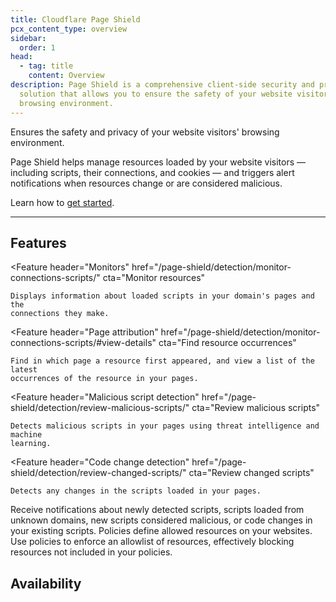 ```yaml
---
title: Cloudflare Page Shield
pcx_content_type: overview
sidebar:
  order: 1
head:
  - tag: title
    content: Overview
description: Page Shield is a comprehensive client-side security and privacy
  solution that allows you to ensure the safety of your website visitors'
  browsing environment.
---
```



<Description>

Ensures the safety and privacy of your website visitors' browsing environment.

</Description>

<Plan type="all" />

Page Shield helps manage resources loaded by your website visitors — including scripts, their connections, and cookies — and triggers alert notifications when resources change or are considered malicious.

Learn how to [get started](/page-shield/get-started/).

---

## Features

<Feature
	header="Monitors"
	href="/page-shield/detection/monitor-connections-scripts/"
	cta="Monitor resources"
>
	Displays information about loaded scripts in your domain's pages and the
	connections they make.
</Feature>

<Feature
	header="Page attribution"
	href="/page-shield/detection/monitor-connections-scripts/#view-details"
	cta="Find resource occurrences"
>
	Find in which page a resource first appeared, and view a list of the latest
	occurrences of the resource in your pages.
</Feature>

<Feature
	header="Malicious script detection"
	href="/page-shield/detection/review-malicious-scripts/"
	cta="Review malicious scripts"
>
	Detects malicious scripts in your pages using threat intelligence and machine
	learning.
</Feature>

<Feature
	header="Code change detection"
	href="/page-shield/detection/review-changed-scripts/"
	cta="Review changed scripts"
>
	Detects any changes in the scripts loaded in your pages.
</Feature>

<Feature header="Alerts" href="/page-shield/alerts/">
	Receive notifications about newly detected scripts, scripts loaded from
	unknown domains, new scripts considered malicious, or code changes in your
	existing scripts.
</Feature>

<Feature header="Policies" href="/page-shield/policies/">
	Policies define allowed resources on your websites. Use policies to enforce an
	allowlist of resources, effectively blocking resources not included in your
	policies.
</Feature>

## Availability

<FeatureTable id="security.page_shield" />
